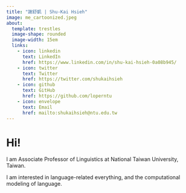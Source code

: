 ```yaml
---
title: "謝舒凱 | Shu-Kai Hsieh"
image: me_cartoonized.jpeg
about: 
  template: trestles
  image-shape: rounded
  image-width: 15em
  links:
    - icon: linkedin
      text: LinkedIn
      href: https://www.linkedin.com/in/shu-kai-hsieh-0a08b945/
    - icon: twitter
      text: Twitter
      href: https://twitter.com/shukaihsieh
    - icon: github
      text: GitHub
      href: https://github.com/loperntu
    - icon: envelope
      text: Email
      href: mailto:shukaihsieh@ntu.edu.tw
---
```


# Hi!

I am Associate Professor of Linguistics at National Taiwan University, Taiwan.

I am interested in language-related everything, and the computational modeling of language. 



